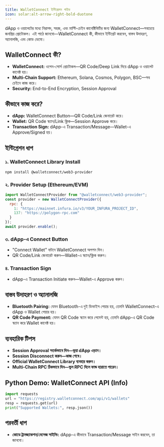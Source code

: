 ```yaml
---
title: WalletConnect ইন্টিগ্রেশন গাইড
icon: solar:alt-arrow-right-bold-duotone
---
```


dApp ও ওয়ালেটের মধ্যে নিরাপদ, সহজ, এবং মাল্টি-চেইন কানেক্টিভিটির জন্য WalletConnect—সবচেয়ে জনপ্রিয় প্রোটোকল। এই পাঠে জানবো—WalletConnect কী, কীভাবে ইন্টিগ্রেট করবেন, বাস্তব উদাহরণ, অ্যানালজি, এবং কোড ডেমো।

## WalletConnect কী?
- **WalletConnect:** ওপেন-সোর্স প্রোটোকল—QR Code/Deep Link দিয়ে dApp ও ওয়ালেট কানেক্ট হয়।
- **Multi-Chain Support:** Ethereum, Solana, Cosmos, Polygon, BSC—সব চেইনে কাজ করে।
- **Security:** End-to-End Encryption, Session Approval

## কীভাবে কাজ করে?
- **dApp:** WalletConnect Button—QR Code/Link জেনারেট করে।
- **Wallet:** QR Code স্ক্যান/Link ক্লিক—Session Approve করে।
- **Transaction Sign:** dApp-এ Transaction/Message—Wallet-এ Approve/Signed হয়।

## ইন্টিগ্রেশন ধাপ
### ১. WalletConnect Library Install
```bash
npm install @walletconnect/web3-provider
```

### ২. Provider Setup (Ethereum/EVM)
```javascript
import WalletConnectProvider from "@walletconnect/web3-provider";
const provider = new WalletConnectProvider({
  rpc: {
    1: "https://mainnet.infura.io/v3/YOUR_INFURA_PROJECT_ID",
    137: "https://polygon-rpc.com"
  }
});
await provider.enable();
```

### ৩. dApp-এ Connect Button
- "Connect Wallet" বাটনে WalletConnect অপশন দিন।
- QR Code/Link জেনারেট করুন—Wallet-এ স্ক্যান/ক্লিক করুন।

### ৪. Transaction Sign
- dApp-এ Transaction Initiate করুন—Wallet-এ Approve করুন।

## বাস্তব উদাহরণ ও অ্যানালজি
- **Bluetooth Pairing:** যেমন Bluetooth-এ দুই ডিভাইস পেয়ার হয়, তেমনি WalletConnect-এ dApp ও Wallet পেয়ার হয়।
- **QR Code Payment:** যেমন QR Code স্ক্যান করে পেমেন্ট হয়, তেমনি dApp-এ QR Code স্ক্যান করে Wallet কানেক্ট হয়।

## ব্যবহারিক টিপস
- **Session Approval সতর্কভাবে দিন—ভুয়া dApp এড়ান।**
- **Session Disconnect করুন—কাজ শেষে।**
- **Official WalletConnect Library ব্যবহার করুন।**
- **Multi-Chain RPC ঠিকভাবে দিন—ভুল RPC দিলে ফান্ড হারাতে পারেন।**

## Python Demo: WalletConnect API (Info)
```python
import requests
url = "https://registry.walletconnect.com/api/v1/wallets"
resp = requests.get(url)
print("Supported Wallets:", resp.json())
```

## পরবর্তী ধাপ
- **কোডে ট্রানজ্যাকশন/মেসেজ সাইনিং:** dApp-এ কীভাবে Transaction/Message সাইন করবেন, তা জানবো।
